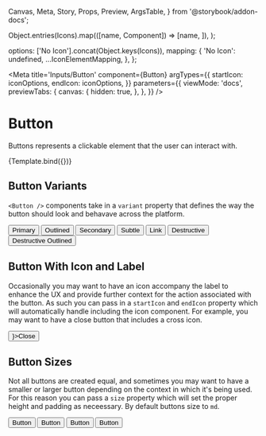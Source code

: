   Canvas,
  Meta,
  Story,
  Props,
  Preview,
  ArgsTable,
} from '@storybook/addon-docs';


  Object.entries(Icons).map(([name, Component]) => [name, <Component />]),
);

  options: ['No Icon'].concat(Object.keys(Icons)),
  mapping: {
    'No Icon': undefined,
    ...IconElementMapping,
  },
};

<Meta
  title='Inputs/Button'
  component={Button}
  argTypes={{
    startIcon: iconOptions,
    endIcon: iconOptions,
  }}
  parameters={{
    viewMode: 'docs',
    previewTabs: {
      canvas: {
        hidden: true,
      },
    },
  }}
/>


# Button

Buttons represents a clickable element that the user can interact with.

<Canvas withToolbar withSource='open'>
  <Story
    name='Button'
    args={{
      children: 'Label',
      onClick: undefined,
    }}>
    {Template.bind({})}
  </Story>
</Canvas>

<ArgsTable story='Button' />

## Button Variants

`<Button />` components take in a `variant` property that defines the way the button should look and behavave across the platform.

<Canvas>
  <Button variant='primary'>Primary</Button>
  <Button variant='outlined'>Outlined</Button>
  <Button variant='secondary'>Secondary</Button>
  <Button variant='subtle'>Subtle</Button>
  <Button variant='link'>Link</Button>
  <Button variant='destructive'>Destructive</Button>
  <Button variant='destructive-outlined'>Destructive Outlined</Button>
</Canvas>

## Button With Icon and Label

Occasionally you may want to have an icon accompany the label to enhance the UX and provide further context for the action associated with the button. As such you can pass in a `startIcon` and `endIcon` property which will automatically handle including the icon component. For example, you may want to have a close button that includes a cross icon.

<Canvas>
  <Button startIcon={<CloseIcon />}>Close</Button>
</Canvas>

## Button Sizes

Not all buttons are created equal, and sometimes you may want to have a smaller or larger button depending on the context in which it's being used. For this reason you can pass a `size` property which will set the proper height and padding as neceessary. By default buttons size to `md`.

<Canvas>
  <Button size='xs'>Button</Button>
  <Button size='sm'>Button</Button>
  <Button size='md'>Button</Button>
  <Button size='lg'>Button</Button>
</Canvas>
